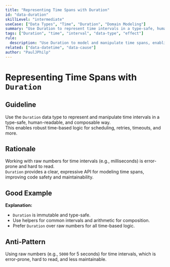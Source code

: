 ```yaml
---
title: "Representing Time Spans with Duration"
id: "data-duration"
skillLevel: "intermediate"
useCase: ["Data Types", "Time", "Duration", "Domain Modeling"]
summary: "Use Duration to represent time intervals in a type-safe, human-readable, and composable way."
tags: ["Duration", "time", "interval", "data-type", "effect"]
rule:
  description: "Use Duration to model and manipulate time spans, enabling safe and expressive time-based logic."
related: ["data-datetime", "data-cause"]
author: "PaulJPhilp"
---
```


# Representing Time Spans with `Duration`

## Guideline

Use the `Duration` data type to represent and manipulate time intervals in a type-safe, human-readable, and composable way.  
This enables robust time-based logic for scheduling, retries, timeouts, and more.

## Rationale

Working with raw numbers for time intervals (e.g., milliseconds) is error-prone and hard to read.  
`Duration` provides a clear, expressive API for modeling time spans, improving code safety and maintainability.

## Good Example

<Example path="./src/data-duration.ts" />

**Explanation:**  
- `Duration` is immutable and type-safe.
- Use helpers for common intervals and arithmetic for composition.
- Prefer `Duration` over raw numbers for all time-based logic.

## Anti-Pattern

Using raw numbers (e.g., `5000` for 5 seconds) for time intervals, which is error-prone, hard to read, and less maintainable.